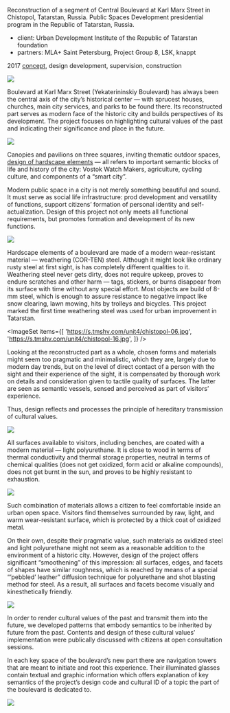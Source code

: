 

<Title>BOULEVARD : : CHISTOPOL TATARSTAN PHASE #1</Title>

Reconstruction of a segment of Central Boulevard at Karl Marx Street in Chistopol, Tatarstan, Russia.
Public Spaces Development presidential program in the Republic of Tatarstan, Russia.

- client: Urban Development Institute of the Republic of Tatarstan foundation
- partners: MLA+ Saint Petersburg, Project Group 8, LSK, knappt

2017 [concept](https://issuu.com/unit4/docs/karl_marx_boulevard), design development, supervision, construction

<Image src='https://s.tmshv.com/unit4/chistopol-01.jpg'/>

Boulevard at Karl Marx Street (Yekaterininskiy Boulevard) has always been the central axis of the city’s historical center — with sprucest houses, churches, main city services, and parks to be found there. Its reconstructed part serves as modern face of the historic city and builds perspectives of its development. The project focuses on highlighting cultural values of the past and indicating their significance and place in the future.

<Image src='https://s.tmshv.com/unit4/chistopol-02.jpg'/>
<ImageSet
    items={[
        'https://s.tmshv.com/unit4/chistopol-04.jpg',
        'https://s.tmshv.com/unit4/chistopol-03.jpg',
    ]}
/>

Canopies and pavilions on three squares, inviting thematic outdoor spaces, [design of hardscape elements](/model4) — all refers to important semantic blocks of life and history of the city: Vostok Watch Makers, agriculture, cycling culture, and components of a “smart city”.

Modern public space in a city is not merely something beautiful and sound. It must serve as social life infrastructure: prod development and versatility of functions, support citizens’ formation of personal identity and self-actualization. Design of this project not only meets all functional requirements, but promotes formation and development of its new functions.

<Image src='https://s.tmshv.com/unit4/chistopol-05.jpg'/>

Hardscape elements of a boulevard are made of a modern wear-resistant material — weathering (COR-TEN) steel. Although it might look like ordinary rusty steel at first sight, is has completely different qualities to it. Weathering steel never gets dirty, does not require upkeep, proves to endure scratches and other harm — tags, stickers, or burns disappear from its surface with time without any special effort. Most objects are build of 8-mm steel, which is enough to assure resistance to negative impact like snow clearing, lawn mowing, hits by trolleys and bicycles. This project marked the first time weathering steel was used for urban improvement in Tatarstan.

<ImageSet
    items={[
        'https://s.tmshv.com/unit4/chistopol-06.jpg',
        'https://s.tmshv.com/unit4/chistopol-16.jpg',
    ]}
/>

Looking at the reconstructed part as a whole, chosen forms and materials might seem too pragmatic and minimalistic, which they are, largely due to modern day trends, but on the level of direct contact of a person with the sight and their experience of the sight, it is compensated by thorough work on details and consideration given to tactile quality of surfaces. The latter are seen as semantic vessels, sensed and perceived as part of visitors’ experience.

Thus, design reflects and processes the principle of hereditary transmission of cultural values.

<Image src='https://s.tmshv.com/unit4/chistopol-09.jpg'/>
<ImageSet
    items={[
        'https://s.tmshv.com/unit4/chistopol-07.jpg',
        'https://s.tmshv.com/unit4/chistopol-08.jpg',
    ]}
/>

All surfaces available to visitors, including benches, are coated with a modern material — light polyurethane. It is close to wood in terms of thermal conductivity and thermal storage properties, neutral in terms of chemical qualities (does not get oxidized, form acid or alkaline compounds), does not get burnt in the sun, and proves to be highly resistant to exhaustion.

<Image src='https://s.tmshv.com/unit4/chistopol-10.jpg'/>
<ImageSet
    items={[
        'https://s.tmshv.com/unit4/chistopol-11.jpg',
        'https://s.tmshv.com/unit4/chistopol-12.jpg',
    ]}
/>

Such combination of materials allows a citizen to feel comfortable inside an urban open space. Visitors find themselves surrounded by raw, light, and warm wear-resistant surface, which is protected by a thick coat of oxidized metal.

On their own, despite their pragmatic value, such materials as oxidized steel and light polyurethane might not seem as a reasonable addition to the environment of a historic city. However, design of the project offers significant “smoothening” of this impression: all surfaces, edges, and facets of shapes have similar roughness, which is reached by means of a special “’pebbled’ leather” diffusion technique for polyurethane and shot blasting method for steel. As a result, all surfaces and facets become visually and kinesthetically friendly.

<Image src='https://s.tmshv.com/unit4/chistopol-14.jpg'/>

In order to render cultural values of the past and transmit them into the future, we developed patterns that embody semantics to be inherited by future from the past. Contents and design of these cultural values’ implementation were publically discussed with citizens at open consultation sessions.

In each key space of the boulevard’s new part there are navigation towers that are meant to initiate and root this experience. Their illuminated glasses contain textual and graphic information which offers explanation of key semantics of the project’s design code and cultural ID of a topic the part of the boulevard is dedicated to.

<Image src='https://s.tmshv.com/unit4/chistopol-15.jpg'/>